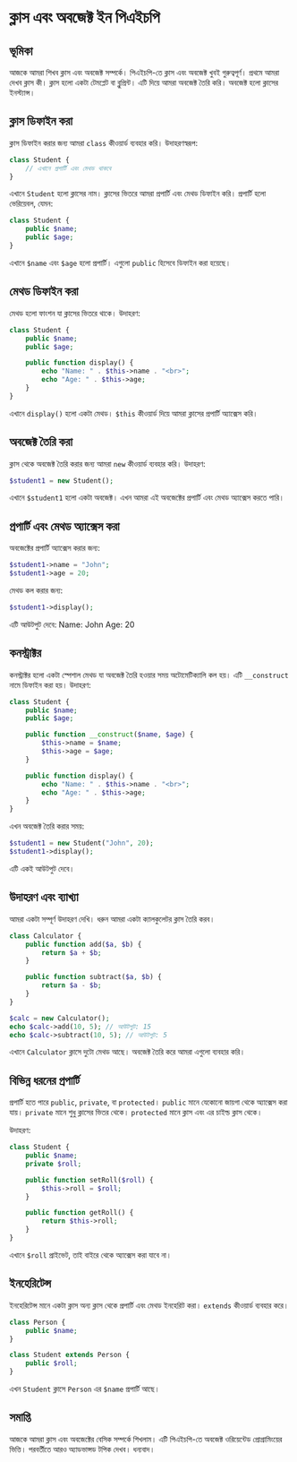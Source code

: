 # ক্লাস এবং অবজেক্ট ইন পিএইচপি

## ভূমিকা

আজকে আমরা শিখব ক্লাস এবং অবজেক্ট সম্পর্কে। পিএইচপি-তে ক্লাস এবং অবজেক্ট খুবই গুরুত্বপূর্ণ। প্রথমে আমরা দেখব ক্লাস কী। ক্লাস হলো একটা টেমপ্লেট বা ব্লুপ্রিন্ট। এটি দিয়ে আমরা অবজেক্ট তৈরি করি। অবজেক্ট হলো ক্লাসের ইনস্ট্যান্স।

## ক্লাস ডিফাইন করা

ক্লাস ডিফাইন করার জন্য আমরা `class` কীওয়ার্ড ব্যবহার করি। উদাহরণস্বরূপ:

```php
class Student {
    // এখানে প্রপার্টি এবং মেথড থাকবে
}
```

এখানে `Student` হলো ক্লাসের নাম। ক্লাসের ভিতরে আমরা প্রপার্টি এবং মেথড ডিফাইন করি। প্রপার্টি হলো ভেরিয়েবল, যেমন:

```php
class Student {
    public $name;
    public $age;
}
```

এখানে `$name` এবং `$age` হলো প্রপার্টি। এগুলো `public` হিসেবে ডিফাইন করা হয়েছে।

## মেথড ডিফাইন করা

মেথড হলো ফাংশন যা ক্লাসের ভিতরে থাকে। উদাহরণ:

```php
class Student {
    public $name;
    public $age;

    public function display() {
        echo "Name: " . $this->name . "<br>";
        echo "Age: " . $this->age;
    }
}
```

এখানে `display()` হলো একটা মেথড। `$this` কীওয়ার্ড দিয়ে আমরা ক্লাসের প্রপার্টি অ্যাক্সেস করি।

## অবজেক্ট তৈরি করা

ক্লাস থেকে অবজেক্ট তৈরি করার জন্য আমরা `new` কীওয়ার্ড ব্যবহার করি। উদাহরণ:

```php
$student1 = new Student();
```

এখানে `$student1` হলো একটা অবজেক্ট। এখন আমরা এই অবজেক্টের প্রপার্টি এবং মেথড অ্যাক্সেস করতে পারি।

## প্রপার্টি এবং মেথড অ্যাক্সেস করা

অবজেক্টের প্রপার্টি অ্যাক্সেস করার জন্য:

```php
$student1->name = "John";
$student1->age = 20;
```

মেথড কল করার জন্য:

```php
$student1->display();
```

এটি আউটপুট দেবে: Name: John Age: 20

## কনস্ট্রাক্টর

কনস্ট্রাক্টর হলো একটা স্পেশাল মেথড যা অবজেক্ট তৈরি হওয়ার সময় অটোমেটিক্যালি কল হয়। এটি `__construct` নামে ডিফাইন করা হয়। উদাহরণ:

```php
class Student {
    public $name;
    public $age;

    public function __construct($name, $age) {
        $this->name = $name;
        $this->age = $age;
    }

    public function display() {
        echo "Name: " . $this->name . "<br>";
        echo "Age: " . $this->age;
    }
}
```

এখন অবজেক্ট তৈরি করার সময়:

```php
$student1 = new Student("John", 20);
$student1->display();
```

এটি একই আউটপুট দেবে।

## উদাহরণ এবং ব্যাখ্যা

আমরা একটা সম্পূর্ণ উদাহরণ দেখি। ধরুন আমরা একটা ক্যালকুলেটর ক্লাস তৈরি করব।

```php
class Calculator {
    public function add($a, $b) {
        return $a + $b;
    }

    public function subtract($a, $b) {
        return $a - $b;
    }
}

$calc = new Calculator();
echo $calc->add(10, 5); // আউটপুট: 15
echo $calc->subtract(10, 5); // আউটপুট: 5
```

এখানে `Calculator` ক্লাসে দুটো মেথড আছে। অবজেক্ট তৈরি করে আমরা এগুলো ব্যবহার করি।

## বিভিন্ন ধরনের প্রপার্টি

প্রপার্টি হতে পারে `public`, `private`, বা `protected`। `public` মানে যেকোনো জায়গা থেকে অ্যাক্সেস করা যায়। `private` মানে শুধু ক্লাসের ভিতর থেকে। `protected` মানে ক্লাস এবং এর চাইল্ড ক্লাস থেকে।

উদাহরণ:

```php
class Student {
    public $name;
    private $roll;

    public function setRoll($roll) {
        $this->roll = $roll;
    }

    public function getRoll() {
        return $this->roll;
    }
}
```

এখানে `$roll` প্রাইভেট, তাই বাইরে থেকে অ্যাক্সেস করা যাবে না।

## ইনহেরিটেন্স

ইনহেরিটেন্স মানে একটা ক্লাস অন্য ক্লাস থেকে প্রপার্টি এবং মেথড ইনহেরিট করা। `extends` কীওয়ার্ড ব্যবহার করে।

```php
class Person {
    public $name;
}

class Student extends Person {
    public $roll;
}
```

এখন `Student` ক্লাসে `Person` এর `$name` প্রপার্টি আছে।

## সমাপ্তি

আজকে আমরা ক্লাস এবং অবজেক্টের বেসিক সম্পর্কে শিখলাম। এটি পিএইচপি-তে অবজেক্ট ওরিয়েন্টেড প্রোগ্রামিংয়ের ভিত্তি। পরবর্তীতে আরও অ্যাডভান্সড টপিক দেখব। ধন্যবাদ।
